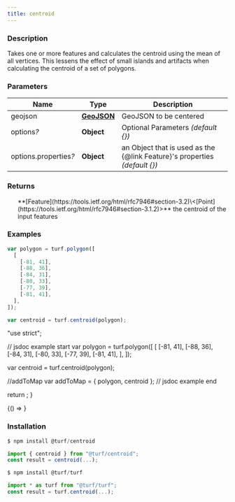 ```yaml
---
title: centroid
---
```



### Description

Takes one or more features and calculates the centroid using the mean of all vertices.
This lessens the effect of small islands and artifacts when calculating the centroid of a set of polygons.

### Parameters

| Name                       | Type                                                         | Description                                                                 |
| -------------------------- | ------------------------------------------------------------ | --------------------------------------------------------------------------- |
| geojson                    | **[GeoJSON](https://tools.ietf.org/html/rfc7946#section-3)** | GeoJSON to be centered                                                      |
| options<i>?</i>            | **Object**                                                   | Optional Parameters _(default \{})_                                         |
| options.properties<i>?</i> | **Object**                                                   | an Object that is used as the \{@link Feature}'s properties _(default \{})_ |

### Returns

<ul>
  **[Feature](https://tools.ietf.org/html/rfc7946#section-3.2)\<[Point](https://tools.ietf.org/html/rfc7946#section-3.1.2)>** the centroid of the input features

</ul>

### Examples

```javascript
var polygon = turf.polygon([
  [
    [-81, 41],
    [-88, 36],
    [-84, 31],
    [-80, 33],
    [-77, 39],
    [-81, 41],
  ],
]);

var centroid = turf.centroid(polygon);
```

  "use strict";

  // jsdoc example start
  var polygon = turf.polygon([
    [
      [-81, 41],
      [-88, 36],
      [-84, 31],
      [-80, 33],
      [-77, 39],
      [-81, 41],
    ],
  ]);

  var centroid = turf.centroid(polygon);

  //addToMap
  var addToMap = { polygon, centroid };
  // jsdoc example end

  return <ExampleMap addToMap={addToMap} />;
}

<BrowserOnly>{() => <Map0 />}</BrowserOnly>

### Installation

```javascript
$ npm install @turf/centroid

import { centroid } from "@turf/centroid";
const result = centroid(...);
```

```javascript
$ npm install @turf/turf

import * as turf from "@turf/turf";
const result = turf.centroid(...);
```
